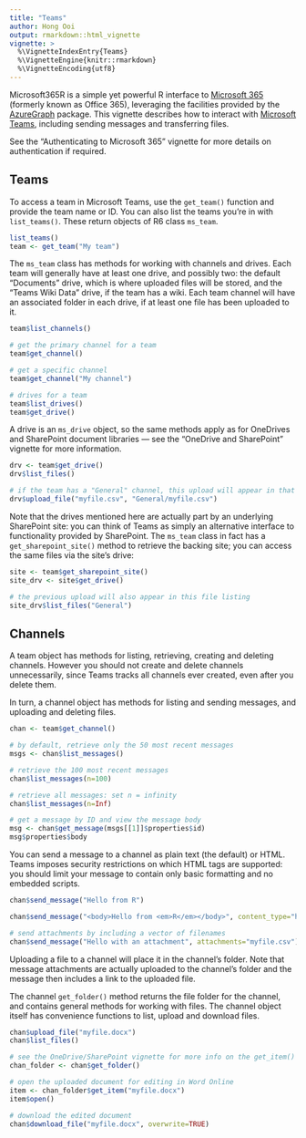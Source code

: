 ```yaml
---
title: "Teams"
author: Hong Ooi
output: rmarkdown::html_vignette
vignette: >
  %\VignetteIndexEntry{Teams}
  %\VignetteEngine{knitr::rmarkdown}
  %\VignetteEncoding{utf8}
---
```


Microsoft365R is a simple yet powerful R interface to [Microsoft 365](https://www.microsoft.com/en-us/microsoft-365) (formerly known as Office 365), leveraging the facilities provided by the [AzureGraph](https://cran.r-project.org/package=AzureGraph) package. This vignette describes how to interact with [Microsoft Teams](https://www.microsoft.com/en-au/microsoft-teams/group-chat-software), including sending messages and transferring files.

See the "Authenticating to Microsoft 365" vignette for more details on authentication if required.

## Teams

To access a team in Microsoft Teams, use the `get_team()` function and provide the team name or ID. You can also list the teams you're in with `list_teams()`. These return objects of R6 class `ms_team`.

```r
list_teams()
team <- get_team("My team")
```

The `ms_team` class has methods for working with channels and drives. Each team will generally have at least one drive, and possibly two: the default "Documents" drive, which is where uploaded files will be stored, and the "Teams Wiki Data" drive, if the team has a wiki. Each team channel will have an associated folder in each drive, if at least one file has been uploaded to it.

```r
team$list_channels()

# get the primary channel for a team
team$get_channel()

# get a specific channel
team$get_channel("My channel")

# drives for a team
team$list_drives()
team$get_drive()
```

A drive is an `ms_drive` object, so the same methods apply as for OneDrives and SharePoint document libraries --- see the "OneDrive and SharePoint" vignette for more information.

```r
drv <- team$get_drive()
drv$list_files()

# if the team has a "General" channel, this upload will appear in that channel's "Files" tab
drv$upload_file("myfile.csv", "General/myfile.csv")
```

Note that the drives mentioned here are actually part by an underlying SharePoint site: you can think of Teams as simply an alternative interface to functionality provided by SharePoint. The `ms_team` class in fact has a `get_sharepoint_site()` method to retrieve the backing site; you can access the same files via the site's drive:

```r
site <- team$get_sharepoint_site()
site_drv <- site$get_drive()

# the previous upload will also appear in this file listing
site_drv$list_files("General")
```

## Channels

A team object has methods for listing, retrieving, creating and deleting channels. However you should not create and delete channels unnecessarily, since Teams tracks all channels ever created, even after you delete them.

In turn, a channel object has methods for listing and sending messages, and uploading and deleting files.

```r
chan <- team$get_channel()

# by default, retrieve only the 50 most recent messages
msgs <- chan$list_messages()

# retrieve the 100 most recent messages
chan$list_messages(n=100)

# retrieve all messages: set n = infinity
chan$list_messages(n=Inf)

# get a message by ID and view the message body
msg <- chan$get_message(msgs[[1]]$properties$id)
msg$properties$body
```

You can send a message to a channel as plain text (the default) or HTML. Teams imposes security restrictions on which HTML tags are supported: you should limit your message to contain only basic formatting and no embedded scripts.

```r
chan$send_message("Hello from R")

chan$send_message("<body>Hello from <em>R</em></body>", content_type="html")

# send attachments by including a vector of filenames
chan$send_message("Hello with an attachment", attachments="myfile.csv")
```

Uploading a file to a channel will place it in the channel's folder. Note that message attachments are actually uploaded to the channel's folder and the message then includes a link to the uploaded file.

The channel `get_folder()` method returns the file folder for the channel, and contains general methods for working with files. The channel object itself has convenience functions to list, upload and download files.

```r
chan$upload_file("myfile.docx")
chan$list_files()

# see the OneDrive/SharePoint vignette for more info on the get_item() method
chan_folder <- chan$get_folder()

# open the uploaded document for editing in Word Online
item <- chan_folder$get_item("myfile.docx")
item$open()

# download the edited document
chan$download_file("myfile.docx", overwrite=TRUE)
```
